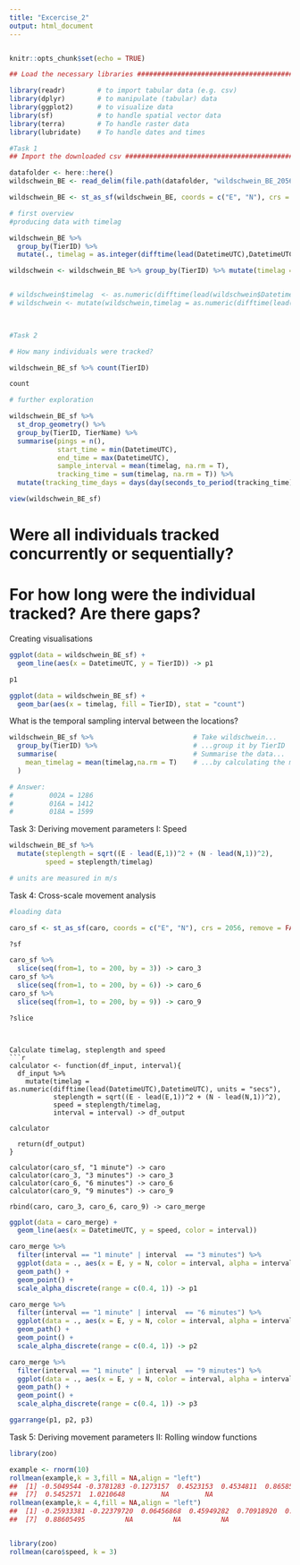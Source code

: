 ```yaml
---
title: "Excercise_2"
output: html_document
---
```

```r

```

```r
knitr::opts_chunk$set(echo = TRUE)
```

```r
## Load the necessary libraries ################################################

library(readr)        # to import tabular data (e.g. csv)
library(dplyr)        # to manipulate (tabular) data
library(ggplot2)      # to visualize data
library(sf)           # to handle spatial vector data
library(terra)        # To handle raster data
library(lubridate)    # To handle dates and times

#Task 1
## Import the downloaded csv ##################################################

datafolder <- here::here()
wildschwein_BE <- read_delim(file.path(datafolder, "wildschwein_BE_2056.csv")) # adjust path

wildschwein_BE <- st_as_sf(wildschwein_BE, coords = c("E", "N"), crs = 2056, remove = FALSE)
```

```r

# first overview
#producing data with timelag

wildschwein_BE %>% 
  group_by(TierID) %>% 
  mutate(., timelag = as.integer(difftime(lead(DatetimeUTC),DatetimeUTC), units = "secs")) -> wildschwein_BE_sf
```




```r
wildschwein <- wildschwein_BE %>% group_by(TierID) %>% mutate(timelag = as.integer(difftime(lead(DatetimeUTC),DatetimeUTC))) 


# wildschwein$timelag  <- as.numeric(difftime(lead(wildschwein$DatetimeUTC), wildschwein$DatetimeUTC))
# wildschwein <- mutate(wildschwein,timelag = as.numeric(difftime(lead(DatetimeUTC),DatetimeUTC)))

  

#Task 2

# How many individuals were tracked?

wildschwein_BE_sf %>% count(TierID) 

count

# further exploration

wildschwein_BE_sf %>% 
  st_drop_geometry() %>% 
  group_by(TierID, TierName) %>% 
  summarise(pings = n(),
            start_time = min(DatetimeUTC), 
            end_time = max(DatetimeUTC),
            sample_interval = mean(timelag, na.rm = T),
            tracking_time = sum(timelag, na.rm = T)) %>% 
  mutate(tracking_time_days = days(day(seconds_to_period(tracking_time)))) 

view(wildschwein_BE_sf)

```


# Were all individuals tracked concurrently or sequentially?
# For how long were the individual tracked? Are there gaps?


Creating visualisations
```r
ggplot(data = wildschwein_BE_sf) +
  geom_line(aes(x = DatetimeUTC, y = TierID)) -> p1

p1

ggplot(data = wildschwein_BE_sf) +
  geom_bar(aes(x = timelag, fill = TierID), stat = "count")


```


What is the temporal sampling interval between the locations?
```r
wildschwein_BE_sf %>%                         # Take wildschwein...
  group_by(TierID) %>%                        # ...group it by TierID
  summarise(                                  # Summarise the data...
    mean_timelag = mean(timelag,na.rm = T)    # ...by calculating the mean timelag
  )

# Answer:
#         002A = 1286
#         016A = 1412
#         018A = 1599
```



Task 3: Deriving movement parameters I: Speed
```r

wildschwein_BE_sf %>% 
  mutate(steplength = sqrt((E - lead(E,1))^2 + (N - lead(N,1))^2),
         speed = steplength/timelag)

# units are measured in m/s


```


Task 4: Cross-scale movement analysis
```r
#loading data

caro_sf <- st_as_sf(caro, coords = c("E", "N"), crs = 2056, remove = FALSE)

?sf

caro_sf %>% 
  slice(seq(from=1, to = 200, by = 3)) -> caro_3
caro_sf %>% 
  slice(seq(from=1, to = 200, by = 6)) -> caro_6
caro_sf %>% 
  slice(seq(from=1, to = 200, by = 9)) -> caro_9

?slice

```

```


Calculate timelag, steplength and speed
```r
calculator <- function(df_input, interval){
  df_input %>% 
    mutate(timelag = as.numeric(difftime(lead(DatetimeUTC),DatetimeUTC), units = "secs"), 
           steplength = sqrt((E - lead(E,1))^2 + (N - lead(N,1))^2),
           speed = steplength/timelag,
           interval = interval) -> df_output
           
calculator
  
  return(df_output)
} 

calculator(caro_sf, "1 minute") -> caro
calculator(caro_3, "3 minutes") -> caro_3
calculator(caro_6, "6 minutes") -> caro_6
calculator(caro_9, "9 minutes") -> caro_9

rbind(caro, caro_3, caro_6, caro_9) -> caro_merge

```

```r
ggplot(data = caro_merge) +
  geom_line(aes(x = DatetimeUTC, y = speed, color = interval))

caro_merge %>% 
  filter(interval == "1 minute" | interval  == "3 minutes") %>% 
  ggplot(data = ., aes(x = E, y = N, color = interval, alpha = interval)) +
  geom_path() +
  geom_point() +
  scale_alpha_discrete(range = c(0.4, 1)) -> p1

caro_merge %>% 
  filter(interval == "1 minute" | interval  == "6 minutes") %>% 
  ggplot(data = ., aes(x = E, y = N, color = interval, alpha = interval)) +
  geom_path() +
  geom_point() +
  scale_alpha_discrete(range = c(0.4, 1)) -> p2

caro_merge %>% 
  filter(interval == "1 minute" | interval  == "9 minutes") %>% 
  ggplot(data = ., aes(x = E, y = N, color = interval, alpha = interval)) +
  geom_path() +
  geom_point() +
  scale_alpha_discrete(range = c(0.4, 1)) -> p3

ggarrange(p1, p2, p3)
```


Task 5: Deriving movement parameters II: Rolling window functions
```r
library(zoo)

example <- rnorm(10)
rollmean(example,k = 3,fill = NA,align = "left")
##  [1] -0.5049544 -0.3781283 -0.1273157  0.4523153  0.4534811  0.8658536
##  [7]  0.5452571  1.0210648         NA         NA
rollmean(example,k = 4,fill = NA,align = "left")
##  [1] -0.25933381 -0.22379720  0.06456868  0.45949282  0.70918920  0.56899826
##  [7]  0.88605495          NA          NA          NA


library(zoo)
rollmean(caro$speed, k = 3)

```

